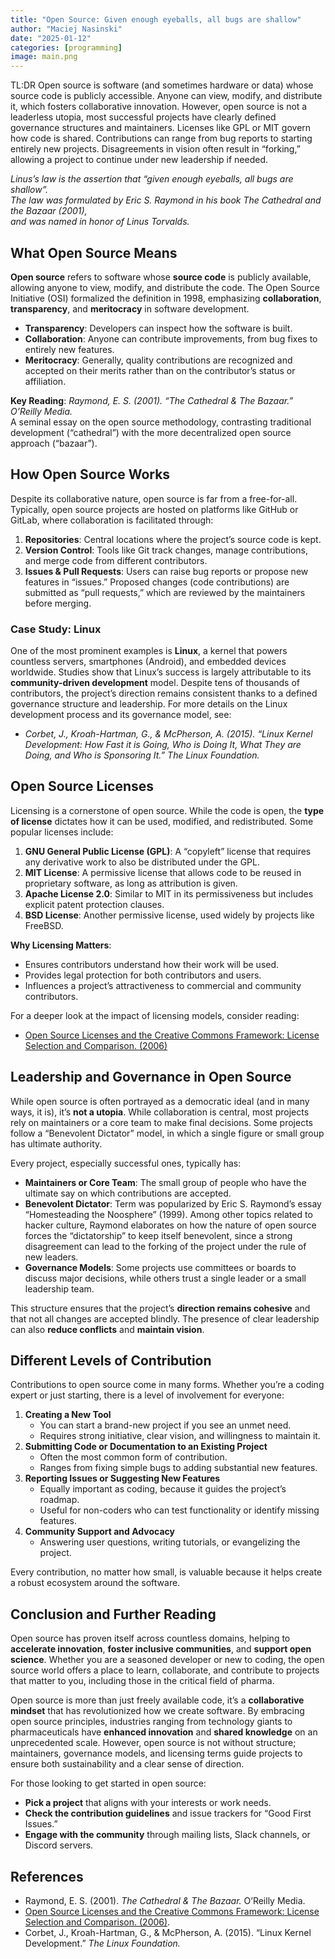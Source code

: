 ```yaml
---
title: "Open Source: Given enough eyeballs, all bugs are shallow"
author: "Maciej Nasinski"
date: "2025-01-12"
categories: [programming]
image: main.png
---
```


TL:DR Open source is software (and sometimes hardware or data) whose source code is publicly accessible. Anyone can view, modify, and distribute it, which fosters collaborative innovation. However, open source is not a leaderless utopia, most successful projects have clearly defined governance structures and maintainers. Licenses like GPL or MIT govern how code is shared. Contributions can range from bug reports to starting entirely new projects. Disagreements in vision often result in “forking,” allowing a project to continue under new leadership if needed.

*Linus's law is the assertion that "given enough eyeballs, all bugs are shallow".  
The law was formulated by Eric S. Raymond in his book The Cathedral and the Bazaar (2001),  
and was named in honor of Linus Torvalds.*

## What Open Source Means

**Open source** refers to software whose **source code** is publicly available, allowing anyone to view, modify, and distribute the code. The Open Source Initiative (OSI) formalized the definition in 1998, emphasizing **collaboration**, **transparency**, and **meritocracy** in software development.

- **Transparency**: Developers can inspect how the software is built.  
- **Collaboration**: Anyone can contribute improvements, from bug fixes to entirely new features.  
- **Meritocracy**: Generally, quality contributions are recognized and accepted on their merits rather than on the contributor’s status or affiliation.

**Key Reading**: *Raymond, E. S. (2001). “The Cathedral & The Bazaar.” O’Reilly Media.*  
  A seminal essay on the open source methodology, contrasting traditional development (“cathedral”) with the more decentralized open source approach (“bazaar”).

## How Open Source Works

Despite its collaborative nature, open source is far from a free-for-all.  
Typically, open source projects are hosted on platforms like GitHub or GitLab, where collaboration is facilitated through:

1. **Repositories**: Central locations where the project’s source code is kept.  
2. **Version Control**: Tools like Git track changes, manage contributions, and merge code from different contributors.  
3. **Issues & Pull Requests**: Users can raise bug reports or propose new features in “issues.” Proposed changes (code contributions) are submitted as “pull requests,” which are reviewed by the maintainers before merging.

### Case Study: Linux

One of the most prominent examples is **Linux**, a kernel that powers countless servers, smartphones (Android), and embedded devices worldwide. Studies show that Linux’s success is largely attributable to its **community-driven development** model. Despite tens of thousands of contributors, the project’s direction remains consistent thanks to a defined governance structure and leadership. For more details on the Linux development process and its governance model, see:

- *Corbet, J., Kroah-Hartman, G., & McPherson, A. (2015). “Linux Kernel Development: How Fast it is Going, Who is Doing It, What They are Doing, and Who is Sponsoring It.” The Linux Foundation.*  

## Open Source Licenses

Licensing is a cornerstone of open source. While the code is open, the **type of license** dictates how it can be used, modified, and redistributed. Some popular licenses include:

1. **GNU General Public License (GPL)**: A “copyleft” license that requires any derivative work to also be distributed under the GPL.  
2. **MIT License**: A permissive license that allows code to be reused in proprietary software, as long as attribution is given.  
3. **Apache License 2.0**: Similar to MIT in its permissiveness but includes explicit patent protection clauses.  
4. **BSD License**: Another permissive license, used widely by projects like FreeBSD.

**Why Licensing Matters**:  

- Ensures contributors understand how their work will be used.  
- Provides legal protection for both contributors and users.  
- Influences a project’s attractiveness to commercial and community contributors.

For a deeper look at the impact of licensing models, consider reading:

- [Open Source Licenses and the Creative Commons Framework: License Selection and Comparison.  (2006)](https://www.researchgate.net/publication/220587883_Open_Source_Licenses_and_the_Creative_Commons_Framework_License_Selection_and_Comparison) 

## Leadership and Governance in Open Source

While open source is often portrayed as a democratic ideal (and in many ways, it is), it’s **not a utopia**. While collaboration is central, most projects rely on maintainers or a core team to make final decisions. Some projects follow a “Benevolent Dictator" model, in which a single figure or small group has ultimate authority.

Every project, especially successful ones, typically has:

- **Maintainers or Core Team**: The small group of people who have the ultimate say on which contributions are accepted.  
- **Benevolent Dictator**: Term was popularized by Eric S. Raymond’s essay “Homesteading the Noosphere” (1999). Among other topics related to hacker culture, Raymond elaborates on how the nature of open source forces the “dictatorship” to keep itself benevolent, since a strong disagreement can lead to the forking of the project under the rule of new leaders.
- **Governance Models**: Some projects use committees or boards to discuss major decisions, while others trust a single leader or a small leadership team.

This structure ensures that the project’s **direction remains cohesive** and that not all changes are accepted blindly. The presence of clear leadership can also **reduce conflicts** and **maintain vision**.

## Different Levels of Contribution

Contributions to open source come in many forms. Whether you’re a coding expert or just starting, there is a level of involvement for everyone:

1. **Creating a New Tool**  
   - You can start a brand-new project if you see an unmet need.  
   - Requires strong initiative, clear vision, and willingness to maintain it.

2. **Submitting Code or Documentation to an Existing Project**  
   - Often the most common form of contribution.  
   - Ranges from fixing simple bugs to adding substantial new features.

3. **Reporting Issues or Suggesting New Features**  
   - Equally important as coding, because it guides the project’s roadmap.  
   - Useful for non-coders who can test functionality or identify missing features.

4. **Community Support and Advocacy**  
   - Answering user questions, writing tutorials, or evangelizing the project.

Every contribution, no matter how small, is valuable because it helps create a robust ecosystem around the software.

## Conclusion and Further Reading

Open source has proven itself across countless domains, helping to **accelerate innovation**, **foster inclusive communities**, and **support open science**. Whether you are a seasoned developer or new to coding, the open source world offers a place to learn, collaborate, and contribute to projects that matter to you, including those in the critical field of pharma.

Open source is more than just freely available code, it's a **collaborative mindset** that has revolutionized how we create software. By embracing open source principles, industries ranging from technology giants to pharmaceuticals have **enhanced innovation** and **shared knowledge** on an unprecedented scale. However, open source is not without structure; maintainers, governance models, and licensing terms guide projects to ensure both sustainability and a clear sense of direction.

For those looking to get started in open source:

- **Pick a project** that aligns with your interests or work needs.  
- **Check the contribution guidelines** and issue trackers for “Good First Issues.”  
- **Engage with the community** through mailing lists, Slack channels, or Discord servers. 

## References

- Raymond, E. S. (2001). *The Cathedral & The Bazaar.* O’Reilly Media.  
- [Open Source Licenses and the Creative Commons Framework: License Selection and Comparison.  (2006)](https://www.researchgate.net/publication/220587883_Open_Source_Licenses_and_the_Creative_Commons_Framework_License_Selection_and_Comparison). 
- Corbet, J., Kroah-Hartman, G., & McPherson, A. (2015). “Linux Kernel Development.” *The Linux Foundation.*